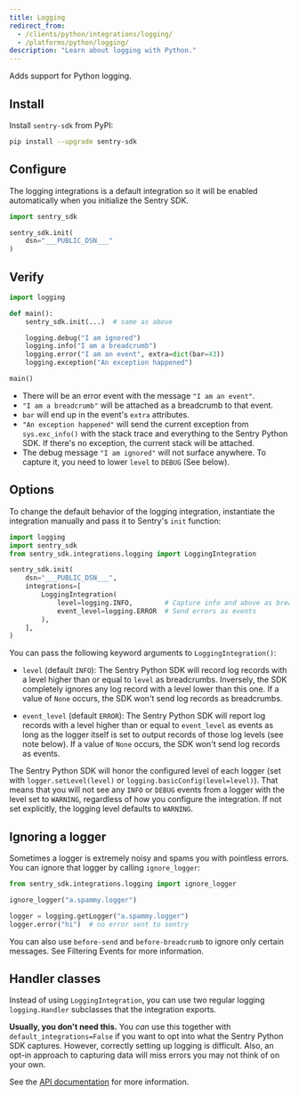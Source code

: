 ```yaml
---
title: Logging
redirect_from:
  - /clients/python/integrations/logging/
  - /platforms/python/logging/
description: "Learn about logging with Python."
---
```


Adds support for Python logging.

## Install

Install `sentry-sdk` from PyPI:

```bash
pip install --upgrade sentry-sdk
```

## Configure

The logging integrations is a default integration so it will be enabled automatically when you initialize the Sentry SDK.

<SignInNote />

```python
import sentry_sdk

sentry_sdk.init(
    dsn="___PUBLIC_DSN___"
)
```

## Verify

```python
import logging

def main():
    sentry_sdk.init(...)  # same as above

    logging.debug("I am ignored")
    logging.info("I am a breadcrumb")
    logging.error("I am an event", extra=dict(bar=43))
    logging.exception("An exception happened")

main()
```

- There will be an error event with the message `"I am an event"`.
- `"I am a breadcrumb"` will be attached as a breadcrumb to that event.
- `bar` will end up in the event's `extra` attributes.
- `"An exception happened"` will send the current exception from `sys.exc_info()` with the stack trace and everything to the Sentry Python SDK. If there's no exception, the current stack will be attached.
- The debug message `"I am ignored"` will not surface anywhere. To capture it, you need to lower `level` to `DEBUG` (See below).

## Options

To change the default behavior of the logging integration, instantiate the integration manually and pass it to Sentry's `init` function:

```python
import logging
import sentry_sdk
from sentry_sdk.integrations.logging import LoggingIntegration

sentry_sdk.init(
    dsn="___PUBLIC_DSN___",
    integrations=[
        LoggingIntegration(
            level=logging.INFO,        # Capture info and above as breadcrumbs
            event_level=logging.ERROR  # Send errors as events
        ),
    ],
)
```

You can pass the following keyword arguments to `LoggingIntegration()`:

- `level` (default `INFO`): The Sentry Python SDK will record log records with a level higher than or equal to `level` as breadcrumbs. Inversely, the SDK completely ignores any log record with a level lower than this one. If a value of `None` occurs, the SDK won't send log records as breadcrumbs.

- `event_level` (default `ERROR`): The Sentry Python SDK will report log records with a level higher than or equal to `event_level` as events as long as the logger itself is set to output records of those log levels (see note below). If a value of `None` occurs, the SDK won't send log records as events.

<Alert level="info" title="Note">

The Sentry Python SDK will honor the configured level of each logger (set with `logger.setLevel(level)` or `logging.basicConfig(level=level)`). That means that you will not see any `INFO` or `DEBUG` events from a logger with the level set to `WARNING`, regardless of how you configure the integration. If not set explicitly, the logging level defaults to `WARNING`.

</Alert>

## Ignoring a logger

Sometimes a logger is extremely noisy and spams you with pointless errors. You can ignore that logger by calling `ignore_logger`:

```python
from sentry_sdk.integrations.logging import ignore_logger

ignore_logger("a.spammy.logger")

logger = logging.getLogger("a.spammy.logger")
logger.error("hi")  # no error sent to sentry
```

You can also use `before-send` and `before-breadcrumb` to ignore
only certain messages. See <PlatformLink to="/configuration/filtering/">Filtering Events</PlatformLink> for more information.

## Handler classes

Instead of using `LoggingIntegration`, you can use two regular logging `logging.Handler` subclasses that the integration exports.

**Usually, you don't need this.** You _can_ use this together with `default_integrations=False` if you want to opt into what the Sentry Python SDK captures. However, correctly setting up logging is difficult. Also, an opt-in approach to capturing data will miss errors you may not think of on your own.

See the [API documentation](https://getsentry.github.io/sentry-python/integrations.html#module-sentry_sdk.integrations.logging) for more information.
